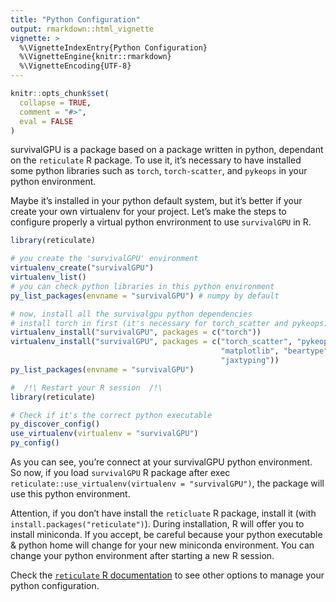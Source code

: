 ```yaml
---
title: "Python Configuration"
output: rmarkdown::html_vignette
vignette: >
  %\VignetteIndexEntry{Python Configuration}
  %\VignetteEngine{knitr::rmarkdown}
  %\VignetteEncoding{UTF-8}
---
```


```r
knitr::opts_chunk$set(
  collapse = TRUE,
  comment = "#>",
  eval = FALSE
)
```


survivalGPU is a package based on a package written in python, dependant on the `reticulate` R package. To use it, it's necessary to have installed some python libraries such as `torch`, `torch-scatter`, and `pykeops` in your python environment.

Maybe it's installed in your python default system, but it's better if your create your own virtualenv for your project. Let's make the steps to configure properly a virtual python envrironment to use `survivalGPU` in R.

```r
library(reticulate)

# you create the 'survivalGPU' environment
virtualenv_create("survivalGPU")
virtualenv_list()
# you can check python libraries in this python environment
py_list_packages(envname = "survivalGPU") # numpy by default

# now, install all the survivalgpu python dependencies
# install torch in first (it's necessary for torch_scatter and pykeops)
virtualenv_install("survivalGPU", packages = c("torch"))
virtualenv_install("survivalGPU", packages = c("torch_scatter", "pykeops",
                                               "matplotlib", "beartype",
                                               "jaxtyping"))
py_list_packages(envname = "survivalGPU")
```


```r
#  /!\ Restart your R session  /!\
library(reticulate)

# Check if it's the correct python executable
py_discover_config()
use_virtualenv(virtualenv = "survivalGPU")
py_config()
```


As you can see, you're connect at your survivalGPU python environment. So now, if you load `survivalGPU` R package after exec `reticulate::use_virtualenv(virtualenv = "survivalGPU")`, the package will use this python environment.  


Attention, if you don't have install the `reticluate` R package, install it (with `install.packages("reticulate")`). During installation, R will offer you to install miniconda. If you accept, be careful because your python executable & python home will change for your new miniconda environment. You can change your python environment after starting a new R session.  

Check the [`reticulate` R documentation](https://rstudio.github.io/reticulate/articles/versions.html) to see other options to manage your python configuration.
